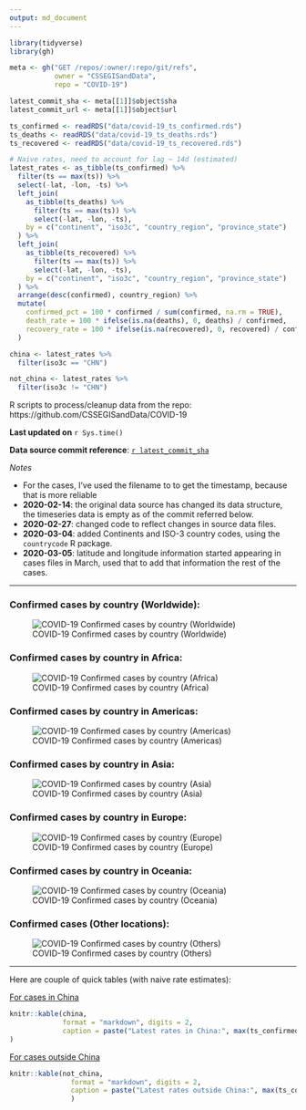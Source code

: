 ```yaml
---
output: md_document
---
```


```r
library(tidyverse)
library(gh)

meta <- gh("GET /repos/:owner/:repo/git/refs",
           owner = "CSSEGISandData",
           repo = "COVID-19")

latest_commit_sha <- meta[[1]]$object$sha
latest_commit_url <- meta[[1]]$object$url

ts_confirmed <- readRDS("data/covid-19_ts_confirmed.rds")
ts_deaths <- readRDS("data/covid-19_ts_deaths.rds")
ts_recovered <- readRDS("data/covid-19_ts_recovered.rds")

# Naive rates, need to account for lag ~ 14d (estimated)
latest_rates <- as_tibble(ts_confirmed) %>%
  filter(ts == max(ts)) %>%
  select(-lat, -lon, -ts) %>%
  left_join(
    as_tibble(ts_deaths) %>%
      filter(ts == max(ts)) %>%
      select(-lat, -lon, -ts),
    by = c("continent", "iso3c", "country_region", "province_state")
  ) %>%
  left_join(
    as_tibble(ts_recovered) %>%
      filter(ts == max(ts)) %>%
      select(-lat, -lon, -ts),
    by = c("continent", "iso3c", "country_region", "province_state")
  ) %>%
  arrange(desc(confirmed), country_region) %>%
  mutate(
    confirmed_pct = 100 * confirmed / sum(confirmed, na.rm = TRUE),
    death_rate = 100 * ifelse(is.na(deaths), 0, deaths) / confirmed,
    recovery_rate = 100 * ifelse(is.na(recovered), 0, recovered) / confirmed
  )

china <- latest_rates %>%
  filter(iso3c == "CHN")

not_china <- latest_rates %>%
  filter(iso3c != "CHN")
```


R scripts to process/cleanup data from the repo: https://github.com/CSSEGISandData/COVID-19

**Last updated on** `r Sys.time()`

**Data source commit reference**: [`r latest_commit_sha`](`r latest_commit_url`) 

*Notes*

  - For the cases, I've used the filename to to get the timestamp, because that is more reliable
  - **2020-02-14**: the original data source has changed its data structure, the timeseries data is empty as of the commit referred below.
  - **2020-02-27**: changed code to reflect changes in source data files.
  - **2020-03-04**: added Continents and ISO-3 country codes, using the `countrycode` R package.
  - **2020-03-05**: latitude and longitude information started appearing in cases files in March, used that to add that information the rest of the cases.

-----

### Confirmed cases by country (Worldwide):

![COVID-19 Confirmed cases by country (Worldwide)](covid19-confirmed-cases-by-country.png)

### Confirmed cases by country in Africa:

![COVID-19 Confirmed cases by country (Africa)](africa-covid19-confirmed-cases-by-country.png)

### Confirmed cases by country in Americas:

![COVID-19 Confirmed cases by country (Americas)](americas-covid19-confirmed-cases-by-country.png)

### Confirmed cases by country in Asia:

![COVID-19 Confirmed cases by country (Asia)](asia-covid19-confirmed-cases-by-country.png)

### Confirmed cases by country in Europe:

![COVID-19 Confirmed cases by country (Europe)](europe-covid19-confirmed-cases-by-country.png)

### Confirmed cases by country in Oceania:

![COVID-19 Confirmed cases by country (Oceania)](oceania-covid19-confirmed-cases-by-country.png)

### Confirmed cases (Other locations):

![COVID-19 Confirmed cases by country (Others)](others-covid19-confirmed-cases-by-country.png)

-----

Here are couple of quick tables (with naive rate estimates):

[For cases in China](https://github.com/jmcastagnetto/covid-19-data-cleanup/blob/master/latest_china_rates.md)

```r
knitr::kable(china,
             format = "markdown", digits = 2,
             caption = paste("Latest rates in China:", max(ts_confirmed$ts))
)
```

[For cases outside China](https://github.com/jmcastagnetto/covid-19-data-cleanup/blob/master/latest_not_china_rates.md) 

```r
knitr::kable(not_china,
               format = "markdown", digits = 2,
               caption = paste("Latest rates outside China:", max(ts_confirmed$ts))
               )
```

